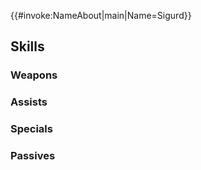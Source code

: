 {{#invoke:NameAbout|main|Name=Sigurd}}{{HeroPage Tabs}}
{{Hero Infobox
|Name=Sigurd
|Title=Fated Holy Knight
|WeaponType=Red Sword
|MoveType=Cavalry
|Origin=Fire Emblem: Genealogy of the Holy War
|Gender=Male
|LegendaryEffect=Wind
|BoostHP=3
|Duel=185
|actorEN=Grant George
|actorJP=森川智之
|artist=鈴木理華
|additionDate=April 28, 2021
|releaseDate=April 28, 2021
|cv1=3
|cv2=100100
|TagID=伝承シグルド
|InternalID=654
|Properties=legendary
|description=Legendary Hero whose life tragically ended with a broken heart. But the threads of his fate went on to weave new hope. Appears in Fire Emblem: Genealogy of the Holy War.
}}
{{Stats Page
|Lv1HP=19|Lv1ATK=11|Lv1SPD=6|Lv1DEF=9|Lv1RES=4
|GRHP=50|GRATK=70|GRSPD=40|GRDEF=65|GRRES=50
}}
==Skills==
===Weapons===
{{Weapons Table
|weapon1=Iron Sword
|weapon1Default=1
|weapon1Unlock=1
|weapon2=Steel Sword
|weapon2Default=2
|weapon2Unlock=2
|weapon3=Silver Sword
|weapon3Default=4
|weapon3Unlock=3
|weapon4=Hallowed Tyrfing
|weapon4Default=5
|weapon4Unlock=5
}}
===Assists===
{{Assists Table}}
===Specials===
{{Specials Table
|special1=Dragon Gaze
|special1Default=4
|special1Unlock=3
|special2=Draconic Aura
|special2Unlock=4
|special3=Holy-Knight Aura
|special3Unlock=5
|special4=Holy-Knight II
|special4Unlock=5
}}
===Passives===
{{Passives Table
|passiveA1=Atk/Def Catch 1
|passiveA2=Atk/Def Catch 2
|passiveA3=Atk/Def Catch 3
|passiveA4=Atk/Def Catch 4
|passiveA1Unlock=2
|passiveA2Unlock=3
|passiveA3Unlock=4
|passiveA4Unlock=5
|passiveB1=Crusader's Ward
|passiveB2=Seal Def 1
|passiveB3=Seal Def 2
|passiveB4=Seal Def 3
|passiveB5=Seal Def 4
|passiveB1Unlock=5
|passiveB2Unlock=2
|passiveB3Unlock=3
|passiveB4Unlock=4
|passiveB5Unlock=5
|passiveC1=Fatal Smoke 1
|passiveC2=Fatal Smoke 2
|passiveC3=Fatal Smoke 3
|passiveC1Unlock=1
|passiveC2Unlock=2
|passiveC3Unlock=4
}}
{{Heroes Navbox}}